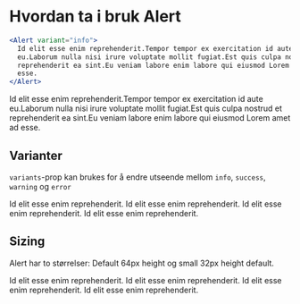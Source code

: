 
<Meta title="ds-react/alert/intro" />

# Hvordan ta i bruk Alert

```jsx
<Alert variant="info">
  Id elit esse enim reprehenderit.Tempor tempor ex exercitation id aute
  eu.Laborum nulla nisi irure voluptate mollit fugiat.Est quis culpa nostrud et
  reprehenderit ea sint.Eu veniam labore enim labore qui eiusmod Lorem amet ad
  esse.
</Alert>
```

<Canvas>
  <Alert variant="info">
    Id elit esse enim reprehenderit.Tempor tempor ex exercitation id aute
    eu.Laborum nulla nisi irure voluptate mollit fugiat.Est quis culpa nostrud
    et reprehenderit ea sint.Eu veniam labore enim labore qui eiusmod Lorem amet
    ad esse.
  </Alert>
</Canvas>

## Varianter

`variants`-prop kan brukes for å endre utseende mellom
`info`, `success`, `warning` og `error`

<Canvas>
  <Alert variant="info">Id elit esse enim reprehenderit.</Alert>
  <Alert variant="success">Id elit esse enim reprehenderit.</Alert>
  <Alert variant="warning">Id elit esse enim reprehenderit.</Alert>
  <Alert variant="error">Id elit esse enim reprehenderit.</Alert>
</Canvas>

## Sizing

Alert har to størrelser: Default 64px height og small 32px height default.

<Canvas>
  <Alert size="small" variant="info">
    Id elit esse enim reprehenderit.
  </Alert>
  <Alert size="small" variant="success">
    Id elit esse enim reprehenderit.
  </Alert>
  <Alert size="small" variant="warning">
    Id elit esse enim reprehenderit.
  </Alert>
  <Alert size="small" variant="error">
    Id elit esse enim reprehenderit.
  </Alert>
</Canvas>
